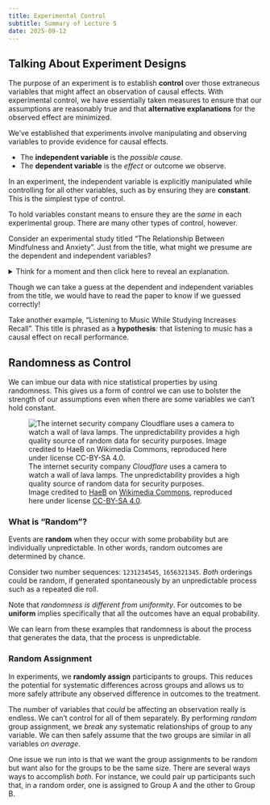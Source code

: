 ```yaml
---
title: Experimental Control
subtitle: Summary of Lecture 5
date: 2025-09-12
---
```


## Talking About Experiment Designs

The purpose of an experiment is to establish **control** over those extraneous variables that might affect an observation of causal effects. With experimental control, we have essentially taken measures to ensure that our assumptions are reasonably true and that **alternative explanations** for the observed effect are minimized.

We've established that experiments involve manipulating and observing variables to provide evidence for causal effects.

- The **independent variable** is the _possible cause_.
- The **dependent variable** is the _effect_ or outcome we observe.

In an experiment, the independent variable is explicitly manipulated while controlling for all other variables, such as by ensuring they are **constant**. This is the simplest type of control.

:::{.aside}
To hold variables constant means to ensure they are the _same_ in each experimental group. There are many other types of control, however.
:::

Consider an experimental study titled "The Relationship Between Mindfulness and Anxiety". Just from the title, what might we presume are the dependent and independent variables?

<details>
<summary>
Think for a moment and then click here to reveal an explanation.
</summary>
We might guess that the study manipulates _mindfulness_ as an independent variable, and then observes whether there is an effect on _anxiety_ as a dependent variable.
</details>

:::{.aside}
Though we can take a guess at the dependent and independent variables from the title, we would have to read the paper to know if we guessed correctly!
:::

Take another example, "Listening to Music While Studying Increases Recall". This title is phrased as a **hypothesis**: that listening to music has a causal effect on recall performance.

## Randomness as Control
 
We can imbue our data with nice statistical properties by using randomness. This gives us a form of control we can use to bolster the strength of our assumptions even when there are some variables we can't hold constant.

:::{.aside}
![The internet security company _Cloudflare_ uses a camera to watch a wall of lava lamps. The unpredictability provides a high quality source of random data for security purposes.<br>Image credited to [HaeB](https://commons.wikimedia.org/wiki/User:HaeB) on [Wikimedia Commons](https://commons.wikimedia.org/w/index.php?curid=116926170), reproduced here under license [CC-BY-SA 4.0](https://creativecommons.org/licenses/by-sa/4.0).](https://upload.wikimedia.org/wikipedia/commons/b/bb/Lava_lamp_wall_at_Cloudflare_office_-2.jpg)
:::


### What is "Random"?

Events are **random** when they occur with some probability but are individually unpredictable. In other words, random outcomes are determined by chance.

Consider two number sequences: `1231234545`, `1656321345`. _Both_ orderings could be random, if generated spontaneously by an unpredictable process such as a repeated die roll.

Note that _randomness is different from uniformity_. For outcomes to be **uniform** implies specifically that all the outcomes have an equal probability.

<!-- Say we were to assign everyone in class a number, and then draw numbers from a hat for teams. -->

<!-- Take a bent coin to decide which group a person joins. This is certainly random but the outcomes will not be _uniform_. -->


We can learn from these examples that randomness is about the process that generates the data, that the process is unpredictable.


### Random Assignment



In experiments, we **randomly assign** participants to groups. This reduces the potential for systematic differences across groups and allows us to more safely attribute any observed difference in outcomes to the treatment.


<!-- In our discussion of causality, we considered an observational study of cancer rate in two groups: smokers and non-smokers. One potential limitation of a study like this could be that the average age of the smokers was slightly higher. How can we solve this? -->

<!-- - we could  -->

The number of variables that _could_ be affecting an observation really is endless. We can't control for all of them separately. By performing _random_ group assignment, we _break_ any systematic relationships of group to any variable. We can then safely assume that the two groups are similar in all variables _on average_.

:::{.aside}
One issue we run into is that we want the group assignments to be random but want also for the groups to be the same size. There are several ways ways to accomplish _both_. For instance, we could pair up participants such that, in a random order, one is assigned to Group A and the other to Group B.
:::
